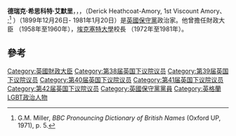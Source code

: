 '''德瑞克·希思科特·艾默里'''{{KG}}{{GCMG}}，{{post-nominals|country=GBR|size=90%|TD}}，{{post-nominals|country=GBR|size=90%|PC}}，{{post-nominals|country=GBR|size=90%|DL}}（Derick Heathcoat-Amory, 1st Viscount Amory、{{IPAc-en|ˈ|eɪ|m|ər|ɪ}} {{respell|AY|mər-ee}};<ref>G.M. Miller, ''BBC Pronouncing Dictionary of British Names'' (Oxford UP, 1971), p. 5.</ref> ）（1899年12月26日- 1981年1月20日）是[[英國|英國]][[保守黨|保守黨]]政治家。他曾擔任財政大臣 （1958年至1960年），[[埃克塞特大學|埃克塞特大學]]校長 （1972年至1981年）。

==參考==
{{reflist}}

{{英國財政大臣}}

{{DEFAULTSORT:Amory, Derick Heathcoat-Amory, 1st Viscount}}
[[Category:英國財政大臣|Category:英國財政大臣]]
[[Category:第38届英国下议院议员|Category:第38届英国下议院议员]]
[[Category:第39届英国下议院议员|Category:第39届英国下议院议员]]
[[Category:第40届英国下议院议员|Category:第40届英国下议院议员]]
[[Category:第41届英国下议院议员|Category:第41届英国下议院议员]]
[[Category:第42届英国下议院议员|Category:第42届英国下议院议员]]
[[Category:英國保守黨黨員|Category:英國保守黨黨員]]
[[Category:英格蘭LGBT政治人物|Category:英格蘭LGBT政治人物]]